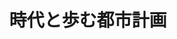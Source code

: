 ﻿---
title: "時代と歩む都市計画"
category: "その他"
vol: "54"
interviewee: "中井 検裕 "
url: ""
tags: []
pdf: "54-3.pdf"
career: ""
preface: "時代を見つめ都市を描く中井より、都市の景観問題と都市縮小という二つの研究テーマを紹介。これからの都市と私たちの関係。たまには立ち止まって考えてみるのも悪くない。"
---
